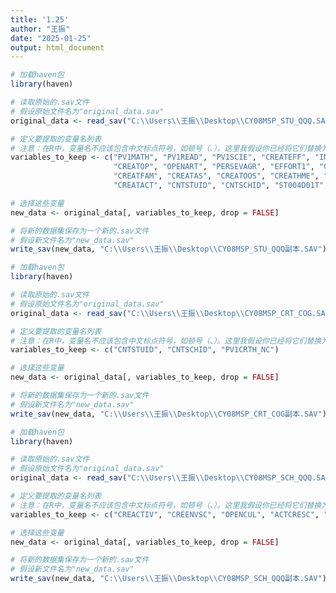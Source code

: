 ---
title: '1.25'
author: "王振"
date: "2025-01-25"
output: html_document
---

```{r}
# 加载haven包
library(haven)

# 读取原始的.sav文件
# 假设原始文件名为"original_data.sav"
original_data <- read_sav("C:\\Users\\王振\\Desktop\\CY08MSP_STU_QQQ.SAV")

# 定义要提取的变量名列表
# 注意：在R中，变量名不应该包含中文标点符号，如顿号（、）。这里我假设你已经将它们替换为英文逗号。
variables_to_keep <- c("PV1MATH", "PV1READ", "PV1SCIE", "CREATEFF", "IMAGINE", "CURIOAGR", 
                       "CREATOP", "OPENART", "PERSEVAGR", "EFFORT1", "GROSAGR", "CREATSCH", 
                       "CREATFAM", "CREATAS", "CREATOOS", "CREATHME", "CREATOPN", "CREATOR", "ESCS", 
                       "CREATACT", "CNTSTUID", "CNTSCHID", "ST004D01T", "CNTRYID")

# 选择这些变量
new_data <- original_data[, variables_to_keep, drop = FALSE]

# 将新的数据集保存为一个新的.sav文件
# 假设新文件名为"new_data.sav"
write_sav(new_data, "C:\\Users\\王振\\Desktop\\CY08MSP_STU_QQQ副本.SAV")
```

```{r}
# 加载haven包
library(haven)

# 读取原始的.sav文件
# 假设原始文件名为"original_data.sav"
original_data <- read_sav("C:\\Users\\王振\\Desktop\\CY08MSP_CRT_COG.SAV")

# 定义要提取的变量名列表
# 注意：在R中，变量名不应该包含中文标点符号，如顿号（、）。这里我假设你已经将它们替换为英文逗号。
variables_to_keep <- c("CNTSTUID", "CNTSCHID", "PV1CRTH_NC")

# 选择这些变量
new_data <- original_data[, variables_to_keep, drop = FALSE]

# 将新的数据集保存为一个新的.sav文件
# 假设新文件名为"new_data.sav"
write_sav(new_data, "C:\\Users\\王振\\Desktop\\CY08MSP_CRT_COG副本.SAV")
```


```{r}
# 加载haven包
library(haven)

# 读取原始的.sav文件
# 假设原始文件名为"original_data.sav"
original_data <- read_sav("C:\\Users\\王振\\Desktop\\CY08MSP_SCH_QQQ.SAV")

# 定义要提取的变量名列表
# 注意：在R中，变量名不应该包含中文标点符号，如顿号（、）。这里我假设你已经将它们替换为英文逗号。
variables_to_keep <- c("CREACTIV", "CREENVSC", "OPENCUL", "ACTCRESC", "BCREATSC", "CNTSCHID")

# 选择这些变量
new_data <- original_data[, variables_to_keep, drop = FALSE]

# 将新的数据集保存为一个新的.sav文件
# 假设新文件名为"new_data.sav"
write_sav(new_data, "C:\\Users\\王振\\Desktop\\CY08MSP_SCH_QQQ副本.SAV")
```